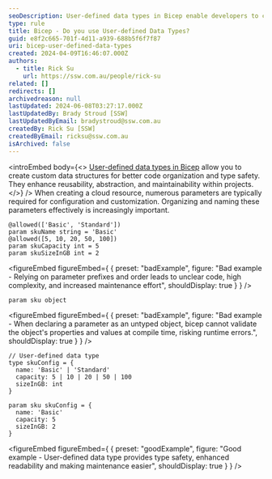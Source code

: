 ```yaml
---
seoDescription: User-defined data types in Bicep enable developers to create custom data structures, enhancing code organization, type safety, and maintainability.
type: rule
title: Bicep - Do you use User-defined Data Types?
guid: e8f2c665-701f-4d11-a939-688b5f6f7f87
uri: bicep-user-defined-data-types
created: 2024-04-09T16:46:07.000Z
authors:
  - title: Rick Su
    url: https://ssw.com.au/people/rick-su
related: []
redirects: []
archivedreason: null
lastUpdated: 2024-06-08T03:27:17.000Z
lastUpdatedBy: Brady Stroud [SSW]
lastUpdatedByEmail: bradystroud@ssw.com.au
createdBy: Rick Su [SSW]
createdByEmail: ricksu@ssw.com.au
isArchived: false
---
```


<introEmbed
  body={<>
[User-defined data types in Bicep](https://learn.microsoft.com/en-us/azure/azure-resource-manager/bicep/user-defined-data-types?WT.mc_id=DP-MVP-33518) allow you to create custom data structures for better code organization and type safety. They enhance reusability, abstraction, and maintainability within projects.
  </>}
/>
When creating a cloud resource, numerous parameters are typically required for configuration and customization. Organizing and naming these parameters effectively is increasingly important.

```bicep
@allowed(['Basic', 'Standard'])
param skuName string = 'Basic'
@allowed([5, 10, 20, 50, 100])
param skuCapacity int = 5
param skuSizeInGB int = 2
```

<figureEmbed figureEmbed={ {
  preset: "badExample",
  figure: "Bad example - Relying on parameter prefixes and order leads to unclear code, high complexity, and increased maintenance effort",
  shouldDisplay: true
} } />


```bicep
param sku object
```

<figureEmbed figureEmbed={ {
  preset: "badExample",
  figure: "Bad example - When declaring a parameter as an untyped object, bicep cannot validate the object's properties and values at compile time, risking runtime errors.",
  shouldDisplay: true
} } />


```bicep
// User-defined data type
type skuConfig = {
  name: 'Basic' | 'Standard'
  capacity: 5 | 10 | 20 | 50 | 100
  sizeInGB: int
}

param sku skuConfig = {
  name: 'Basic'
  capacity: 5
  sizeInGB: 2
}
```

<figureEmbed figureEmbed={ {
  preset: "goodExample",
  figure: "Good example - User-defined data type provides type safety, enhanced readability and making maintenance easier",
  shouldDisplay: true
} } />
